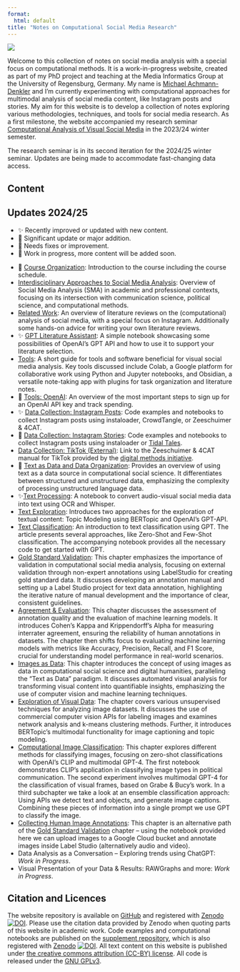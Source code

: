 ```yaml
---
format: 
  html: default
title: "Notes on Computational Social Media Research"
---
```


![](images/banner2.png)

Welcome to this collection of notes on social media analysis with a special focus on computational methods. It is a work-in-progress website, created as part of my PhD project and teaching at the Media Informatics Group at the University of Regensburg, Germany. My name is [Michael Achmann-Denkler](https://go.ur.de/michael-achmann) and I’m currently experimenting with computational approaches for multimodal analysis of social media content, like Instagram posts and stories. My aim for this website is to develop a collection of notes exploring various methodologies, techniques, and tools for social media research. As a first milestone, the website accompanied my research seminar [Computational Analysis of Visual Social Media](https://campusportal.uni-regensburg.de/qisserver/pages/startFlow.xhtml?_flowId=detailView-flow&_flowExecutionKey=e1s1) in the 2023/24 winter semester.

The research seminar is in its second iteration for the 2024/25 winter seminar. Updates are being made to accommodate fast-changing data access. 

## Content
:::{.callout-note}
## Updates 2024/25
- ✨ Recently improved or updated with new content.
- 🚀 Significant update or major addition.
- 🔧 Needs fixes or improvement.
- 📝 Work in progress, more content will be added soon.
:::

* 🚀 [Course Organization](getting-started/index.qmd): Introduction to the course including the course schedule.
* [Interdisciplinary Approaches to Social Media Analysis](getting-started/theory.qmd):  Overview of Social Media Analysis (SMA) in academic and professional contexts, focusing on its intersection with communication science, political science, and computational methods. 
* [Related Work](getting-started/related-work.qmd): An overview of literature reviews on the (computational) analysis of social media, with a special focus on Instagram. Additionally some hands-on advice for writing your own literature reviews.
* ✨ [GPT Literature Assistant](notebooks/literature-review-v2.ipynb): A simple notebook showcasing some possibilities of OpenAI's GPT API and how to use it to support your literature selection. 
* [Tools](basics/tools.qmd): A short guide for tools and software beneficial for visual social media analysis. Key tools discussed include Colab, a Google platform for collaborative work using Python and Jupyter notebooks, and Obsidian, a versatile note-taking app with plugins for task organization and literature notes.
* 🚀 [Tools: OpenAI](basic/openai.qmd): An overview of the most important steps to sign up for an OpenAI API key and track spending.
* ✨ [Data Collection: Instagram Posts](data-collection/ig-posts.qmd): Code examples and notebooks to collect Instagram posts using instaloader, CrowdTangle, or Zeeschuimer & 4CAT.
* 🚀 [Data Collection: Instagram Stories](data-collection/ig-stories.qmd):  Code examples and notebooks to collect Instagram posts using instaloader or [Tidal Tales](https://tidaltal.es). 
* [Data Collection: TikTok (External)](https://docs.google.com/document/d/19MAiqX7Vx1FcNJ44K-vSdnKDVC5gcFwtrSQiewnwW8A/edit?pli=1): Link to the Zeeschuimer & 4CAT manual for TikTok provided by the [digital methods initiative](https://digitalmethods.net/).
* 🚀 [Text as Data and Data Organization](processing/index.qmd): Provides an overview of using text as a data source in computational social science. It differentiates between structured and unstructured data, emphasizing the complexity of processing unstructured language data.
* ✨[Text Processing](processing/preprocessing.qmd): A notebook to convert audio-visual social media data into text using OCR and Whisper.
* [Text Exploration](processing/exploration.qmd): Introduces two approaches for the exploration of textual content: Topic Modeling using BERTopic and OpenAI's GPT-API.
* [Text Classification](processing/classification.qmd): An introduction to text classification using GPT. The article presents several approaches, like Zero-Shot and Few-Shot classification. The accompanying notebook provides all the necessary code to get started with GPT.
* [Gold Standard Validation](evaluation/index.qmd): This chapter emphasizes the importance of validation in computational social media analysis, focusing on external validation through non-expert annotations using LabelStudio for creating gold standard data. It discusses developing an annotation manual and setting up a Label Studio project for text data annotation, highlighting the iterative nature of manual development and the importance of clear, consistent guidelines. 
* [Agreement & Evaluation](evaluation/agreement.qmd): This chapter discusses the assessment of annotation quality and the evaluation of machine learning models. It introduces Cohen's Kappa and Krippendorff's Alpha for measuring interrater agreement, ensuring the reliability of human annotations in datasets. The chapter then shifts focus to evaluating machine learning models with metrics like Accuracy, Precision, Recall, and F1 Score, crucial for understanding model performance in real-world scenarios. 
* [Images as Data](image-analysis/index.qmd): This chapter introduces the concept of using images as data in computational social science and digital humanities, paralleling the "Text as Data" paradigm. It discusses automated visual analysis for transforming visual content into quantifiable insights, emphasizing the use of computer vision and machine learning techniques.
* [Exploration of Visual Data](image-analysis/exploration.qmd): The chapter covers various unsupervised techniques for analyzing image datasets. It discusses the use of commercial computer vision APIs for labeling images and examines network analysis and k-means clustering methods. Further, it introduces BERTopic's multimodal functionality for image captioning and topic modeling.
* [Computational Image Classification](image-analysis/classification.qmd): This chapter explores different methods for classifying images, focusing on zero-shot classifications with OpenAI's CLIP and multimodal GPT-4. The first notebook demonstrates CLIP's application in classifying image types in political communication. The second experiment involves multimodal GPT-4 for the classification of visual frames, based on Grabe & Bucy's work. In a third subchapter we take a look at an ensemble classification approach: Using APIs we detect text and objects, and generate image captions. Combining these pieces of information into a single prompt we use GPT to classify the image.
* [Collecting Human Image Annotations](evaluation/label-studio-images.qmd): This chapter is an alternative path of the [Gold Standard Validation](evaluation/index.qmd) chapter -- using the notebook provided here we can upload images to a Google Cloud bucket and annotate images inside Label Studio (alternatively audio and video).
* Data Analysis as a Conversation -- Exploring trends using ChatGPT: *Work in Progress*.
* Visual Presentation of your Data & Results: RAWGraphs and more: *Work in Progress*.



## Citation and Licences
The website repository is available on [GitHub](https://github.com/michaelachmann/social-media-lab-quarto) and registered with [Zenodo](https://doi.org/10.5281/zenodo.10039756) [![DOI](https://zenodo.org/badge/DOI/10.5281/zenodo.10039756.svg)](https://zenodo.org/doi/10.5281/zenodo.10039756). Please use the citation data provided by Zenodo when quoting parts of this website in academic work. Code examples and computational notebooks are published on the [supplement repository](https://github.com/michaelachmann/social-media-lab), which is also registered with [Zenodo](https://doi.org/10.5281/zenodo.8199901) [![DOI](https://zenodo.org/badge/DOI/10.5281/zenodo.8199901.svg)](https://doi.org/10.5281/zenodo.8199901). All text content on this website is published under [the creative commons attribution (CC-BY) license](https://creativecommons.org/licenses/by/4.0/). All code is released under the [GNU GPLv3](https://github.com/michaelachmann/social-media-lab/blob/v0.0.1/LICENSE).
